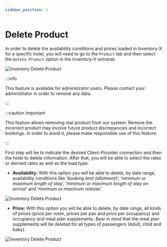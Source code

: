 ```yaml
---
sidebar_position: 3
---
```


# Delete Product

In order to delete the availability conditions and prices loaded in Inventory-X for a specific hotel, you will need to go to the `Product` tab and then select the `Delete Product` option in the Inventory-X extranet.

![Inventory Delete Product](https://storage.travelgate.com/docs/inventory_delete-product1.png)

:::info

This feature is available for administrator users. Please contact your administrator in order to remove any data. 

:::

:::caution Important

This feature allows removing real product from our system. Remove the incorrect product may involve future product discrepancies and incorrect bookings. In order to avoid it, please make responsible use of this feature.

:::

First step will be to indicate the desired Client-Provider connection and then the hotel to delete information. After that, you will be able to select the rates or derived rates as well as the load type:

* **Availability:** With this option you will be able to delete, by date range, availability conditions like ‘*booking limit (allotment)*’, ‘*minimum or maximum length of stay*’, ‘*minimum or maximum length of stay on arrival*’ and ‘*minimum or maximum release*’.

![Inventory Delete Product](https://storage.travelgate.com/docs/inventory_delete-product2.png)

* **Price:** With this option you will be able to delete, by date range, all kinds of prices (price per room, prices per pax and price per occupancy) and occupancy and meal plan supplements. Bear in mind that the meal plan supplements will be deleted for all types of passengers (Adult, child and baby).

![Inventory Delete Product](https://storage.travelgate.com/docs/inventory_delete-product3.png)
